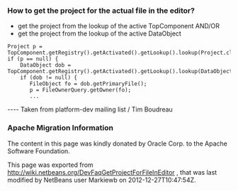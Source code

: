<!--

    Licensed to the Apache Software Foundation (ASF) under one
    or more contributor license agreements.  See the NOTICE file
    distributed with this work for additional information
    regarding copyright ownership.  The ASF licenses this file
    to you under the Apache License, Version 2.0 (the
    "License"); you may not use this file except in compliance
    with the License.  You may obtain a copy of the License at

      http://www.apache.org/licenses/LICENSE-2.0

    Unless required by applicable law or agreed to in writing,
    software distributed under the License is distributed on an
    "AS IS" BASIS, WITHOUT WARRANTIES OR CONDITIONS OF ANY
    KIND, either express or implied.  See the License for the
    specific language governing permissions and limitations
    under the License.

-->
===How to get the project for the actual file in the editor?===
* get the project from the lookup of the active TopComponent AND/OR
* get the project from the lookup of the active DataObject 

<pre>
Project p = TopComponent.getRegistry().getActivated().getLookup().lookup(Project.class);
if (p == null) {
    DataObject dob = TopComponent.getRegistry().getActivated().getLookup().lookup(DataObject.class);
    if (dob != null) {
       FileObject fo = dob.getPrimaryFile();
       p = FileOwnerQuery.getOwner(fo);
       ...
</pre>
---- 
Taken from platform-dev mailing list / Tim Boudreau

===Apache Migration Information===

The content in this page was kindly donated by Oracle Corp. to the
Apache Software Foundation.

This page was exported from http://wiki.netbeans.org/DevFaqGetProjectForFileInEditor , 
that was last modified by NetBeans user Markiewb 
on 2012-12-27T10:47:54Z.

